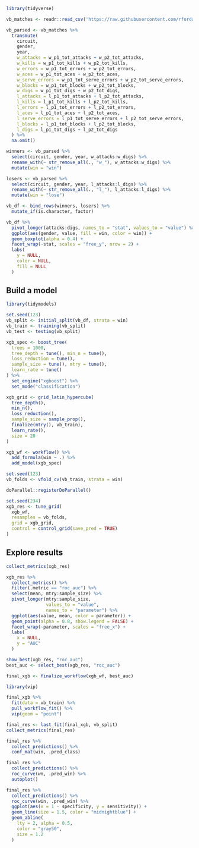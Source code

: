 ```r
library(tidyverse)

vb_matches <- readr::read_csv('https://raw.githubusercontent.com/rfordatascience/tidytuesday/master/data/2020/2020-05-19/vb_matches.csv', guess_max = 76000)
```

```r
vb_parsed <- vb_matches %>% 
  transmute(
    circuit,
    gender,
    year,
    w_attacks = w_p1_tot_attacks + w_p2_tot_attacks,
    w_kills = w_p1_tot_kills + w_p2_tot_kills,
    w_errors = w_p1_tot_errors + w_p2_tot_errors,
    w_aces = w_p1_tot_aces + w_p2_tot_aces,
    w_serve_errors = w_p1_tot_serve_errors + w_p2_tot_serve_errors,
    w_blocks = w_p1_tot_blocks + w_p2_tot_blocks,
    w_digs = w_p1_tot_digs + w_p2_tot_digs,
    l_attacks = l_p1_tot_attacks + l_p2_tot_attacks,
    l_kills = l_p1_tot_kills + l_p2_tot_kills,
    l_errors = l_p1_tot_errors + l_p2_tot_errors,
    l_aces = l_p1_tot_aces + l_p2_tot_aces,
    l_serve_errors = l_p1_tot_serve_errors + l_p2_tot_serve_errors,
    l_blocks = l_p1_tot_blocks + l_p2_tot_blocks,
    l_digs = l_p1_tot_digs + l_p2_tot_digs
  ) %>% 
  na.omit()

winners <- vb_parsed %>% 
  select(circuit, gender, year, w_attacks:w_digs) %>% 
  rename_with(~ str_remove_all(., "w_"), w_attacks:w_digs) %>% 
  mutate(win = "win")

losers <- vb_parsed %>% 
  select(circuit, gender, year, l_attacks:l_digs) %>% 
  rename_with(~ str_remove_all(., "l_"), l_attacks:l_digs) %>% 
  mutate(win = "lose")

vb_df <- bind_rows(winners, losers) %>% 
  mutate_if(is.character, factor)
```

```r
vb_df %>% 
  pivot_longer(attacks:digs, names_to = "stat", values_to = "value") %>% 
  ggplot(aes(gender, value, fill = win, color = win)) +
  geom_boxplot(alpha = 0.4) +
  facet_wrap(~stat, scales = "free_y", nrow = 2) +
  labs(
    y = NULL,
    color = NULL,
    fill = NULL
  )
```
## Build a model
```r
library(tidymodels)

set.seed(123)
vb_split <- initial_split(vb_df, strata = win)
vb_train <- training(vb_split)
vb_test <- testing(vb_split)
```

```r
xgb_spec <- boost_tree(
  trees = 1000,
  tree_depth = tune(), min_n = tune(),
  loss_reduction = tune(),
  sample_size = tune(), mtry = tune(),
  learn_rate = tune()
) %>% 
  set_engine("xgboost") %>% 
  set_mode("classification")
```

```r
xgb_grid <- grid_latin_hypercube(
  tree_depth(),
  min_n(),
  loss_reduction(),
  sample_size = sample_prop(),
  finalize(mtry(), vb_train),
  learn_rate(),
  size = 20
)
```

```r
xgb_wf <- workflow() %>% 
  add_formula(win ~ .) %>% 
  add_model(xgb_spec)
```

```r
set.seed(123)
vb_folds <- vfold_cv(vb_train, strata = win)
```

```r
doParallel::registerDoParallel()

set.seed(234)
xgb_res <- tune_grid(
  xgb_wf,
  resamples = vb_folds,
  grid = xgb_grid,
  control = control_grid(save_pred = TRUE)
)
```
## Explore results
```r
collect_metrics(xgb_res)
```

```r
xgb_res %>% 
  collect_metrics() %>% 
  filter(.metric == "roc_auc") %>% 
  select(mean, mtry:sample_size) %>% 
  pivot_longer(mtry:sample_size,
               values_to = "value",
               names_to = "parameter") %>% 
  ggplot(aes(value, mean, color = parameter)) +
  geom_point(alpha = 0.8, show.legend = FALSE) +
  facet_wrap(~parameter, scales = "free_x") +
  labs(
    x = NULL,
    y = "AUC"
  )
```

```r
show_best(xgb_res, "roc_auc")
best_auc <- select_best(xgb_res, "roc_auc")

final_xgb <- finalize_workflow(xgb_wf, best_auc)
```

```r
library(vip)

final_xgb %>% 
  fit(data = vb_train) %>% 
  pull_workflow_fit() %>% 
  vip(geom = "point")
```

```r
final_res <- last_fit(final_xgb, vb_split)
collect_metrics(final_res)
```

```r
final_res %>% 
  collect_predictions() %>% 
  conf_mat(win, .pred_class)

final_res %>% 
  collect_predictions() %>% 
  roc_curve(wn, .pred_win) %>% 
  autoplot()

final_res %>% 
  collect_predictions() %>% 
  roc_curve(win, .pred_win) %>% 
  ggplot(aes(x = 1 - specificity, y = sensitivity)) +
  geom_line(size = 1.5, color = "midnightblue") +
  geom_abline(
    lty = 2, alpha = 0.5,
    color = "gray50",
    size = 1.2
  )
```































































